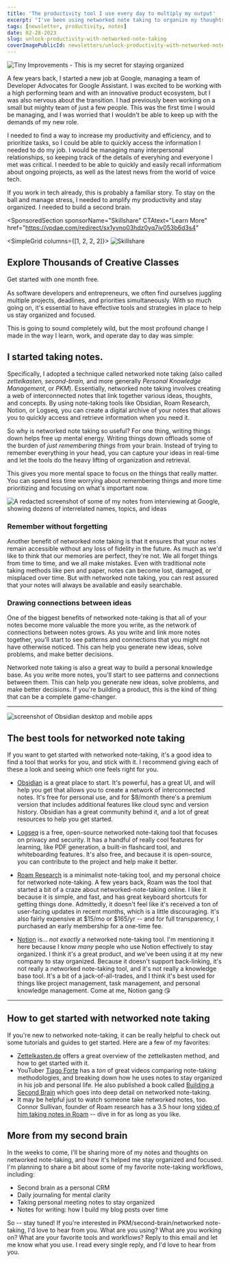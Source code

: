 ```yaml
---
title: 'The productivity tool I use every day to multiply my output'
excerpt: "I've been using networked note taking to organize my thoughts and ideas for years. Here's how it's helped me become more productive and efficient."
tags: [newsletter, productivity, notes]
date: 02-28-2023
slug: unlock-productivity-with-networked-note-taking
coverImagePublicId: newsletters/unlock-productivity-with-networked-note-taking/cover
---
```


<Image
  publicId="newsletters/unlock-productivity-with-networked-note-taking/cover"
  alt="Tiny Improvements - This is my secret for staying organized"
/>

A few years back, I started a new job at Google, managing a team of Developer Advocates for Google Assistant. I was excited to be working with a high performing team and with an innovative product ecosystem, but I was also nervous about the transition. I had previously been working on a small but mighty team of just a few people. This was the first time I would be managing, and I was worried that I wouldn't be able to keep up with the demands of my new role.

I needed to find a way to increase my productivity and efficiency, and to prioritize tasks, so I could be able to quickly access the information I needed to do my job. I would be managing many interpersonal relationships, so keeping track of the details of everyhing and everyone I met was critical. I needed to be able to quickly and easily recall informatiom about ongoing projects, as well as the latest news from the world of voice tech.

If you work in tech already, this is probably a familiar story. To stay on the ball and manage stress, I needed to amplify my productivity and stay organized. I needed to build a second brain.

<SponsoredSection
  sponsorName="Skillshare"
  CTAtext="Learn More"
  href="https://vpdae.com/redirect/sx1yvno03hdz0yq7iv053b6d3s4"
>
  <SimpleGrid columns={[1, 2, 2, 2]}>
    <Image
      publicId="newsletters/unlock-productivity-with-networked-note-taking/skillshare"
      alt="Skillshare"
    />
    <div>
      <h2>Explore Thousands of Creative Classes</h2>
      Get started with one month free.
    </div>
  </SimpleGrid>
  <img src="https://www.vpdae.com/open/5586.gif?opens=1" width="1" height="1" />
</SponsoredSection>

As software developers and entrepreneurs, we often find ourselves juggling multiple projects, deadlines, and priorities simultaneously. With so much going on, it's essential to have effective tools and strategies in place to help us stay organized and focused.

This is going to sound completely wild, but the most profound change I made in the way I learn, work, and operate day to day was simple:

## I started taking notes.

Specifically, I adopted a technique called networked note taking (also called _zettelkasten,_ _second-brain,_ and more generally _Personal Knowledge Management_, or _PKM_). Essentially, networked note taking involves creating a web of interconnected notes that link together various ideas, thoughts, and concepts. By using note-taking tools like Obsidian, Roam Research, Notion, or Logseq, you can create a digital archive of your notes that allows you to quickly access and retrieve information when you need it.

So why is networked note taking so useful? For one thing, writing things down helps free up mental energy. Writing things down offloads some of the burden of _just remembering things_ from your brain. Instead of trying to remember everything in your head, you can capture your ideas in real-time and let the tools do the heavy lifting of organization and retrieval.

This gives you more mental space to focus on the things that really matter. You can spend less time worrying about remembering things and more time prioritizing and focusing on what's important now.

<Image
  publicId="newsletters/unlock-productivity-with-networked-note-taking/networked-notes"
  alt="A redacted screenshot of some of my notes from interviewing at Google, showing dozens of interrelated names, topics, and ideas"
  caption="I took notes furiously during my interview process at Google. This helped me remember all of the people I met, and the topics we discussed, and draw connections between common themes and ideas in the many discussions I had."
/>

### Remember without forgetting

Another benefit of networked note taking is that it ensures that your notes remain accessible without any loss of fidelity in the future. As much as we'd like to think that our memories are perfect, they're not. We all forget things from time to time, and we all make mistakes. Even with traditional note taking methods like pen and paper, notes can become lost, damaged, or misplaced over time. But with networked note taking, you can rest assured that your notes will always be available and easily searchable.

### Drawing connections between ideas

One of the biggest benefits of networked note-taking is that all of your notes become more valuable the more you write, as the network of connections between notes grows. As you write and link more notes together, you'll start to see patterns and connections that you might not have otherwise noticed. This can help you generate new ideas, solve problems, and make better decisions.

Networked note taking is also a great way to build a personal knowledge base. As you write more notes, you'll start to see patterns and connections between them. This can help you generate new ideas, solve problems, and make better decisions. If you're building a product, this is the kind of thing that can be a complete game-changer.

---

<Image
  publicId="newsletters/unlock-productivity-with-networked-note-taking/obsidian-screenshot"
  alt="screenshot of Obsidian desktop and mobile apps"
  caption="These tools allow you to stay organized, and help you see connections between your ideas. Screenshot from Obsidian's website, Obsidian.md"
/>

## The best tools for networked note taking

If you want to get started with networked note-taking, it's a good idea to find a tool that works for you, and stick with it. I recommend giving each of these a look and seeing which one feels right for you.

- [Obsidian](https://obsidian.md/) is a great place to start. It's powerful, has a great UI, and will help you get that allows you to create a network of interconnected notes. It's free for personal use, and for $8/month there's a premium version that includes additional features like cloud sync and version history. Obsidian has a great community behind it, and a lot of great resources to help you get started.

- [Logseq](https://logseq.com/) is a free, open-source networked note-taking tool that focuses on privacy and security. It has a handful of really cool features for learning, like PDF generation, a built-in flashcard tool, and whiteboarding features. It's also free, and because it is open-source, you can contribute to the project and help make it better.

- [Roam Research](https://roamresearch.com/) is a minimalist note-taking tool, and my personal choice for networked note-taking. A few years back, Roam was the tool that started a bit of a craze about networked-note-taking online. I like it because it is simple, and fast, and has great keyboard shortcuts for getting things done. Admittedly, it doesn't feel like it's received a ton of user-facing updates in recent months, which is a little discouraging. It's also fairly expensive at $15/mo or $165/yr -- and for full transparency, I purchased an early membership for a one-time fee.

- [Notion](https://notion.com) is... _not exactly_ a networked note-taking tool. I'm mentioning it here because I know _many_ people who use Notion effectively to stay organized. I think it's a great product, and we've been using it at my new company to stay organized. Because it doesn't support back-linking, it's not really a networked note-taking tool, and it's not really a knowledge base tool. It's a bit of a jack-of-all-trades, and I think it's best used for things like project management, task management, and personal knowledge management. Come at me, Notion gang 😘

---

## How to get started with networked note taking

If you're new to networked note-taking, it can be really helpful to check out some tutorials and guides to get started. Here are a few of my favorites:

- [Zettelkasten.de](https://zettelkasten.de/posts/overview/) offers a great overview of the zettelkasten method, and how to get started with it.
- YouTuber [Tiago Forte](https://www.youtube.com/@TiagoForte/search?query=notes) has a _ton_ of great videos comparing note-taking methodologies, and breaking down how he uses notes to stay organized in his job and personal life. He also published a book called [Building a Second Brain](https://amzn.to/3KvvCvn) which goes into deep detail on networked note-taking.
- It may be helpful just to watch someone take networked notes, too. Connor Sullivan, founder of Roam research has a 3.5 hour long [video of him taking notes in Roam](https://www.youtube.com/watch?v=ScRrcL__SSI) -- dive in for as long as you like.

## More from my second brain

In the weeks to come, I'll be sharing more of my notes and thoughts on networked note-taking, and how it's helped me stay organized and focused. I'm planning to share a bit about some of my favorite note-taking workflows, including:

- Second brain as a personal CRM
- Daily journaling for mental clarity
- Taking personal meeting notes to stay organized
- Notes for writing: how I build my blog posts over time

So -- stay tuned! If you're interested in PKM/second-brain/networked note-taking, I'd love to hear from you. What are you using? What are you working on? What are your favorite tools and workflows? Reply to this email and let me know what you use. I read every single reply, and I'd love to hear from you.
